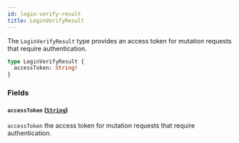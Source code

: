 ```yaml
---
id: login-verify-result
title: LoginVerifyResult
---
```



The `LoginVerifyResult` type provides an access token for mutation requests that require authentication.

```graphql
type LoginVerifyResult {
  accessToken: String!
}
```


### Fields

#### `accessToken` ([`String`](/cyberconnect/reference/scalars/string))

`accessToken` the access token for mutation requests that require authentication.




